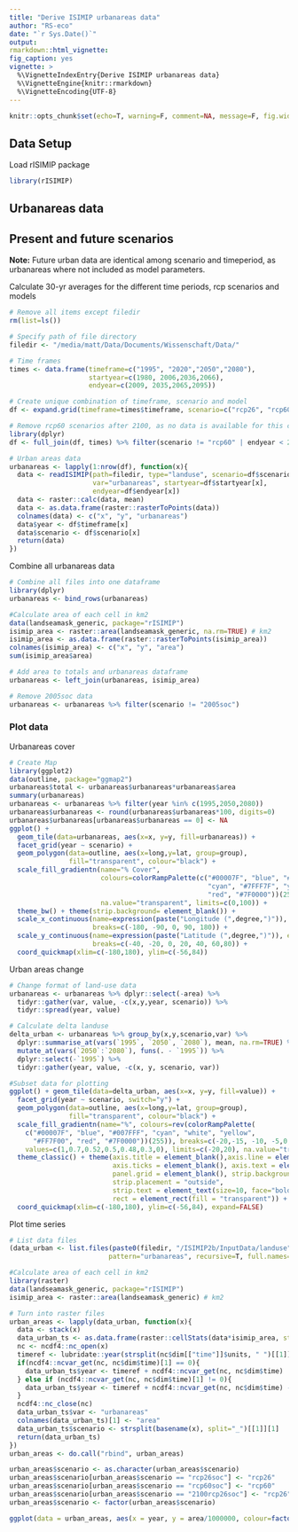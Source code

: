 ```yaml
---
title: "Derive ISIMIP urbanareas data"
author: "RS-eco"
date: "`r Sys.Date()`"
output:
rmarkdown::html_vignette:
fig_caption: yes
vignette: >
  %\VignetteIndexEntry{Derive ISIMIP urbanareas data}
  %\VignetteEngine{knitr::rmarkdown}
  %\VignetteEncoding{UTF-8}
---
```

  
```r
knitr::opts_chunk$set(echo=T, warning=F, comment=NA, message=F, fig.width=8, fig.height=6)
```

## Data Setup

Load rISIMIP package

```r
library(rISIMIP)
```

## Urbanareas data

## Present and future scenarios

**Note:** Future urban data are identical among scenario and timeperiod, as urbanareas where not included as model parameters.

Calculate 30-yr averages for the different time periods, rcp scenarios and models

```r
# Remove all items except filedir
rm(list=ls())

# Specify path of file directory
filedir <- "/media/matt/Data/Documents/Wissenschaft/Data/"

# Time frames
times <- data.frame(timeframe=c("1995", "2020","2050","2080"), 
                    startyear=c(1980, 2006,2036,2066),
                    endyear=c(2009, 2035,2065,2095))

# Create unique combination of timeframe, scenario and model
df <- expand.grid(timeframe=times$timeframe, scenario=c("rcp26", "rcp60"))

# Remove rcp60 scenarios after 2100, as no data is available for this case
library(dplyr)
df <- full_join(df, times) %>% filter(scenario != "rcp60" | endyear < 2100)

# Urban areas data
urbanareas <- lapply(1:nrow(df), function(x){
  data <- readISIMIP(path=filedir, type="landuse", scenario=df$scenario[x],
                     var="urbanareas", startyear=df$startyear[x], 
                     endyear=df$endyear[x])
  data <- raster::calc(data, mean)
  data <- as.data.frame(raster::rasterToPoints(data))
  colnames(data) <- c("x", "y", "urbanareas")
  data$year <- df$timeframe[x]
  data$scenario <- df$scenario[x]
  return(data)
})
```

Combine all urbanareas data

```r
# Combine all files into one dataframe
library(dplyr)
urbanareas <- bind_rows(urbanareas)

#Calculate area of each cell in km2
data(landseamask_generic, package="rISIMIP")
isimip_area <- raster::area(landseamask_generic, na.rm=TRUE) # km2
isimip_area <- as.data.frame(raster::rasterToPoints(isimip_area))
colnames(isimip_area) <- c("x", "y", "area")
sum(isimip_area$area)

# Add area to totals and urbanareas dataframe
urbanareas <- left_join(urbanareas, isimip_area)

# Remove 2005soc data
urbanareas <- urbanareas %>% filter(scenario != "2005soc")
```

### Plot data

Urbanareas cover

```r
# Create Map
library(ggplot2)
data(outline, package="ggmap2")
urbanareas$total <- urbanareas$urbanareas*urbanareas$area
summary(urbanareas)
urbanareas <- urbanareas %>% filter(year %in% c(1995,2050,2080))
urbanareas$urbanareas <- round(urbanareas$urbanareas*100, digits=0)
urbanareas$urbanareas[urbanareas$urbanareas == 0] <- NA
ggplot() + 
  geom_tile(data=urbanareas, aes(x=x, y=y, fill=urbanareas)) + 
  facet_grid(year ~ scenario) + 
  geom_polygon(data=outline, aes(x=long,y=lat, group=group), 
               fill="transparent", colour="black") + 
  scale_fill_gradientn(name="% Cover", 
                       colours=colorRampPalette(c("#00007F", "blue", "#007FFF", 
                                                  "cyan", "#7FFF7F", "yellow", "#FF7F00", 
                                                  "red", "#7F0000"))(255), 
                       na.value="transparent", limits=c(0,100)) + 
  theme_bw() + theme(strip.background= element_blank()) + 
  scale_x_continuous(name=expression(paste("Longitude (",degree,")")), expand=c(0.05,0.05),
                     breaks=c(-180, -90, 0, 90, 180)) + 
  scale_y_continuous(name=expression(paste("Latitude (",degree,")")), expand=c(0.05,0.05),
                     breaks=c(-40, -20, 0, 20, 40, 60,80)) + 
  coord_quickmap(xlim=c(-180,180), ylim=c(-56,84))
```

Urban areas change

```r
# Change format of land-use data
urbanareas <- urbanareas %>% dplyr::select(-area) %>%
  tidyr::gather(var, value, -c(x,y,year, scenario)) %>% 
  tidyr::spread(year, value)

# Calculate delta landuse
delta_urban <- urbanareas %>% group_by(x,y,scenario,var) %>% 
  dplyr::summarise_at(vars(`1995`, `2050`, `2080`), mean, na.rm=TRUE) %>% 
  mutate_at(vars(`2050`:`2080`), funs(. - `1995`)) %>% 
  dplyr::select(-`1995`) %>% 
  tidyr::gather(year, value, -c(x, y, scenario, var))

#Subset data for plotting
ggplot() + geom_tile(data=delta_urban, aes(x=x, y=y, fill=value)) + 
  facet_grid(year ~ scenario, switch="y") + 
  geom_polygon(data=outline, aes(x=long,y=lat, group=group), 
               fill="transparent", colour="black") + 
  scale_fill_gradientn(name="%", colours=rev(colorRampPalette(
    c("#00007F", "blue", "#007FFF", "cyan", "white", "yellow", 
      "#FF7F00", "red", "#7F0000"))(255)), breaks=c(-20,-15, -10, -5,0,5,10,15,20),
    values=c(1,0.7,0.52,0.5,0.48,0.3,0), limits=c(-20,20), na.value="transparent") +
  theme_classic() + theme(axis.title = element_blank(),axis.line = element_blank(),
                          axis.ticks = element_blank(), axis.text = element_blank(),
                          panel.grid = element_blank(), strip.background= element_blank(),
                          strip.placement = "outside", 
                          strip.text = element_text(size=10, face="bold"),
                          rect = element_rect(fill = "transparent")) + 
  coord_quickmap(xlim=c(-180,180), ylim=c(-56,84), expand=FALSE)
```

Plot time series

```r
# List data files 
(data_urban <- list.files(paste0(filedir, "/ISIMIP2b/InputData/landuse"), 
                         pattern="urbanareas", recursive=T, full.names=T))

#Calculate area of each cell in km2
library(raster)
data(landseamask_generic, package="rISIMIP")
isimip_area <- raster::area(landseamask_generic) # km2

# Turn into raster files
urban_areas <- lapply(data_urban, function(x){
  data <- stack(x)
  data_urban_ts <- as.data.frame(raster::cellStats(data*isimip_area, stat='sum', na.rm=TRUE))
  nc <- ncdf4::nc_open(x)
  timeref <- lubridate::year(strsplit(nc$dim[["time"]]$units, " ")[[1]][3]) 
  if(ncdf4::ncvar_get(nc, nc$dim$time)[1] == 0){
    data_urban_ts$year <- timeref + ncdf4::ncvar_get(nc, nc$dim$time)
  } else if (ncdf4::ncvar_get(nc, nc$dim$time)[1] != 0){
    data_urban_ts$year <- timeref + ncdf4::ncvar_get(nc, nc$dim$time) - 1
  }
  ncdf4::nc_close(nc)
  data_urban_ts$var <- "urbanareas"
  colnames(data_urban_ts)[1] <- "area"
  data_urban_ts$scenario <- strsplit(basename(x), split="_")[[1]][1]
  return(data_urban_ts)
})
urban_areas <- do.call("rbind", urban_areas)

urban_areas$scenario <- as.character(urban_areas$scenario)
urban_areas$scenario[urban_areas$scenario == "rcp26soc"] <- "rcp26"
urban_areas$scenario[urban_areas$scenario == "rcp60soc"] <- "rcp60"
urban_areas$scenario[urban_areas$scenario == "2100rcp26soc"] <- "rcp26"
urban_areas$scenario <- factor(urban_areas$scenario)

ggplot(data = urban_areas, aes(x = year, y = area/1000000, colour=factor(scenario))) + scale_colour_discrete(name="Scenario") + labs(x= "Year", y="Area (km² x 1,000,000)") + scale_linetype_discrete(name="Scenario") + geom_line() + theme_bw() + theme(strip.background= element_blank())
```
